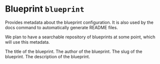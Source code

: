 
# Blueprint `blueprint`

Provides metadata about the blueprint configuration.
It is also used by the docs command to automatically generate README files.

We plan to have a searchable repository of blueprints at some point, which will use this metadata.

<Properties>
  <Property name="title" type="string" value="">
    The title of the blueprint.
  </Property>

  <Property name="author" type="string" value="">
    The author of the blueprint.
  </Property>

  <Property name="slug" type="string" value="">
    The slug of the blueprint.
  </Property>

  <Property name="description" type="string" value="">
    The description of the blueprint.
  </Property>
</Properties>